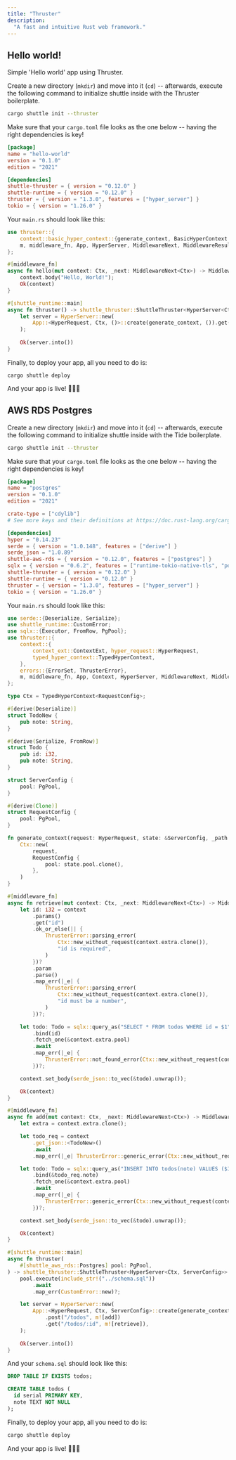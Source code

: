 ```yaml
---
title: "Thruster"
description:
  "A fast and intuitive Rust web framework."
---
```


## Hello world!

Simple 'Hello world' app using Thruster.

Create a new directory (`mkdir`) and move into it (`cd`) -- afterwards, execute
the following command to initialize shuttle inside with the Thruster boilerplate.

```bash
cargo shuttle init --thruster
```

Make sure that your `cargo.toml` file looks as the one below -- having the right
dependencies is key!

```toml Cargo.toml
[package]
name = "hello-world"
version = "0.1.0"
edition = "2021"

[dependencies]
shuttle-thruster = { version = "0.12.0" }
shuttle-runtime = { version = "0.12.0" }
thruster = { version = "1.3.0", features = ["hyper_server"] }
tokio = { version = "1.26.0" }
```

Your `main.rs` should look like this:

```rust main.rs
use thruster::{
    context::basic_hyper_context::{generate_context, BasicHyperContext as Ctx, HyperRequest},
    m, middleware_fn, App, HyperServer, MiddlewareNext, MiddlewareResult, ThrusterServer,
};

#[middleware_fn]
async fn hello(mut context: Ctx, _next: MiddlewareNext<Ctx>) -> MiddlewareResult<Ctx> {
    context.body("Hello, World!");
    Ok(context)
}

#[shuttle_runtime::main]
async fn thruster() -> shuttle_thruster::ShuttleThruster<HyperServer<Ctx, ()>> {
    let server = HyperServer::new(
        App::<HyperRequest, Ctx, ()>::create(generate_context, ()).get("/hello", m![hello]),
    );
    
    Ok(server.into())
}
```

Finally, to deploy your app, all you need to do is:

```
cargo shuttle deploy
```

And your app is live! 🎉🎉🎉

## AWS RDS Postgres

Create a new directory (`mkdir`) and move into it (`cd`) -- afterwards, execute
the following command to initialize shuttle inside with the Tide boilerplate.

```bash
cargo shuttle init --thruster
```

Make sure that your `cargo.toml` file looks as the one below -- having the right
dependencies is key!

```toml Cargo.toml
[package]
name = "postgres"
version = "0.1.0"
edition = "2021"

crate-type = ["cdylib"]
# See more keys and their definitions at https://doc.rust-lang.org/cargo/reference/manifest.html

[dependencies]
hyper = "0.14.23"
serde = { version = "1.0.148", features = ["derive"] }
serde_json = "1.0.89"
shuttle-aws-rds = { version = "0.12.0", features = ["postgres"] }
sqlx = { version = "0.6.2", features = ["runtime-tokio-native-tls", "postgres"] }
shuttle-thruster = { version = "0.12.0" }
shuttle-runtime = { version = "0.12.0" }
thruster = { version = "1.3.0", features = ["hyper_server"] }
tokio = { version = "1.26.0" }
```

Your `main.rs` should look like this:

```rust main.rs
use serde::{Deserialize, Serialize};
use shuttle_runtime::CustomError;
use sqlx::{Executor, FromRow, PgPool};
use thruster::{
    context::{
        context_ext::ContextExt, hyper_request::HyperRequest,
        typed_hyper_context::TypedHyperContext,
    },
    errors::{ErrorSet, ThrusterError},
    m, middleware_fn, App, Context, HyperServer, MiddlewareNext, MiddlewareResult, ThrusterServer,
};

type Ctx = TypedHyperContext<RequestConfig>;

#[derive(Deserialize)]
struct TodoNew {
    pub note: String,
}

#[derive(Serialize, FromRow)]
struct Todo {
    pub id: i32,
    pub note: String,
}

struct ServerConfig {
    pool: PgPool,
}

#[derive(Clone)]
struct RequestConfig {
    pool: PgPool,
}

fn generate_context(request: HyperRequest, state: &ServerConfig, _path: &str) -> Ctx {
    Ctx::new(
        request,
        RequestConfig {
            pool: state.pool.clone(),
        },
    )
}

#[middleware_fn]
async fn retrieve(mut context: Ctx, _next: MiddlewareNext<Ctx>) -> MiddlewareResult<Ctx> {
    let id: i32 = context
        .params()
        .get("id")
        .ok_or_else(|| {
            ThrusterError::parsing_error(
                Ctx::new_without_request(context.extra.clone()),
                "id is required",
            )
        })?
        .param
        .parse()
        .map_err(|_e| {
            ThrusterError::parsing_error(
                Ctx::new_without_request(context.extra.clone()),
                "id must be a number",
            )
        })?;

    let todo: Todo = sqlx::query_as("SELECT * FROM todos WHERE id = $1")
        .bind(id)
        .fetch_one(&context.extra.pool)
        .await
        .map_err(|_e| {
            ThrusterError::not_found_error(Ctx::new_without_request(context.extra.clone()))
        })?;

    context.set_body(serde_json::to_vec(&todo).unwrap());

    Ok(context)
}

#[middleware_fn]
async fn add(mut context: Ctx, _next: MiddlewareNext<Ctx>) -> MiddlewareResult<Ctx> {
    let extra = context.extra.clone();

    let todo_req = context
        .get_json::<TodoNew>()
        .await
        .map_err(|_e| ThrusterError::generic_error(Ctx::new_without_request(extra)))?;

    let todo: Todo = sqlx::query_as("INSERT INTO todos(note) VALUES ($1) RETURNING id, note")
        .bind(&todo_req.note)
        .fetch_one(&context.extra.pool)
        .await
        .map_err(|_e| {
            ThrusterError::generic_error(Ctx::new_without_request(context.extra.clone()))
        })?;

    context.set_body(serde_json::to_vec(&todo).unwrap());

    Ok(context)
}

#[shuttle_runtime::main]
async fn thruster(
    #[shuttle_aws_rds::Postgres] pool: PgPool,
) -> shuttle_thruster::ShuttleThruster<HyperServer<Ctx, ServerConfig>> {
    pool.execute(include_str!("../schema.sql"))
        .await
        .map_err(CustomError::new)?;

    let server = HyperServer::new(
        App::<HyperRequest, Ctx, ServerConfig>::create(generate_context, ServerConfig { pool })
            .post("/todos", m![add])
            .get("/todos/:id", m![retrieve]),
    );
    
    Ok(server.into())
}
```

And your `schema.sql` should look like this:

```sql schema.sql
DROP TABLE IF EXISTS todos;

CREATE TABLE todos (
  id serial PRIMARY KEY,
  note TEXT NOT NULL
);
```

Finally, to deploy your app, all you need to do is:

```bash
cargo shuttle deploy
```

And your app is live! 🎉🎉🎉
